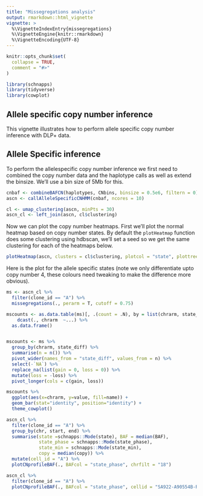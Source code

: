 ```yaml
---
title: "Missegregations analysis"
output: rmarkdown::html_vignette
vignette: >
  %\VignetteIndexEntry{missegregations}
  %\VignetteEngine{knitr::rmarkdown}
  %\VignetteEncoding{UTF-8}
---
```


```r
knitr::opts_chunk$set(
  collapse = TRUE,
  comment = "#>"
)
```

```r
library(schnapps)
library(tidyverse)
library(cowplot)
```

## Allele specific copy number inference
This vignette illustrates how to perform allele specific copy number inference with DLP+ data.

## Allele Specific inference

To perform the allelespecific copy number inference we first need to combined the copy number data and the haplotype calls as well as extend the binsize. We'll use a bin size of 5Mb for this.

```r
cnbaf <- combineBAFCN(haplotypes, CNbins, binsize = 0.5e6, filtern = 0)
ascn <- callAlleleSpecificCNHMM(cnbaf, ncores = 10)
```


```r
cl <- umap_clustering(ascn, minPts = 30)
ascn_cl <- left_join(ascn, cl$clustering)
```

Now we can plot the copy number heatmaps. First we'll plot the normal heatmap based on copy number states. By default the ```plotHeatmap``` function does some clustering using hdbscan, we'll set a seed so we get the same clustering for each of the heatmaps below.

```r
plotHeatmap(ascn, clusters = cl$clustering, plotcol = "state", plottree = FALSE, spacer_cols = 15, reorderclusters = TRUE)
```

Here is the plot for the allele specific states (note we only differentiate upto copy number 4, these colours need tweaking to make the difference more obvious).
```r
ms <- ascn_cl %>%
  filter(clone_id == "A") %>%
  missegregations(., perarm = T, cutoff = 0.75)
```

```r
mscounts <- as.data.table(ms)[, .(count = .N), by = list(chrarm, state_diff)] %>%
    dcast(., chrarm  ~...) %>% 
  as.data.frame()


mscounts <- ms %>%
  group_by(chrarm, state_diff) %>%
  summarise(n = n()) %>%
  pivot_wider(names_from = "state_diff", values_from = n) %>%
  select(-`NA`) %>%
  replace_na(list(gain = 0, loss = 0)) %>%
  mutate(loss = -loss) %>%
  pivot_longer(cols = c(gain, loss))

mscounts %>%
  ggplot(aes(x=chrarm, y=value, fill=name)) + 
  geom_bar(stat="identity", position="identity") +
  theme_cowplot()
```
```r

ascn_cl %>%
  filter(clone_id == "A") %>%
  group_by(chr, start, end) %>%
  summarise(state =schnapps::Mode(state), BAF = median(BAF), 
            state_phase = schnapps::Mode(state_phase), 
            state_min = schnapps::Mode(state_min),
            copy = median(copy)) %>%
  mutate(cell_id = "A") %>%
  plotCNprofileBAF(., BAFcol = "state_phase", chrfilt = "18")
```

```r
ascn_cl %>%
  filter(clone_id == "A") %>%
  plotCNprofileBAF(., BAFcol = "state_phase", cellid = "SA922-A90554B-R34-C41")
```
